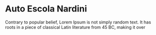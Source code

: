 
<Meta title="Introduction/Welcome" />

# Auto Escola Nardini

Contrary to popular belief, Lorem Ipsum is not simply random text. It has
roots in a piece of classical Latin literature from 45 BC, making it over
